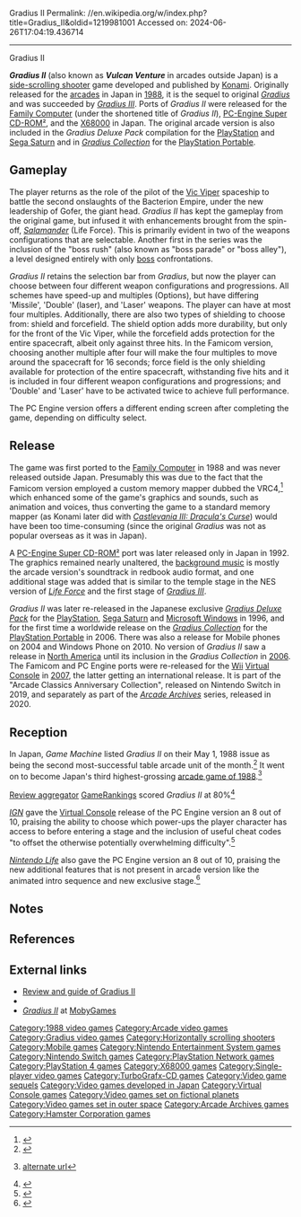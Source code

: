 Gradius II
Permalink: //en.wikipedia.org/w/index.php?title=Gradius_II&oldid=1219981001
Accessed on: 2024-06-26T17:04:19.436714



------
Gradius II
{{about|the arcade game|the MSX game known as Gradius 2 in Japan|Nemesis 2 (1987 video game)|the Game Boy game also known as Gradius II|Nemesis II (1991 video game)}}
{{Infobox video game
|title     = Gradius II
|image     = Gradius II flyer.png
|caption   = Japanese arcade flyer
|developer = [[Konami]]
|publisher = {{collapsible list|title=Konami|titlestyle=font-weight:normal;font-size:13px;background:transparent;text-align:left|{{vgrelease|WW|[[Hudson Soft]]}}}}
|series    = ''[[Gradius]]''
|director  = '''Arcade version'''<br />Hiroyasu Machiguchi<br />'''Famicom version'''<br />[[Shigeharu Umezaki]]
|programmer  = '''Arcade version'''<br />Toshiaki Takatori<br />'''PC Engine version'''<br />[[Koji Igarashi]]
|composer  = '''Arcade version'''<br />Shinji Tasaka<br />Motoaki Furukawa<br />Kenichi Matsubara<br />Seiichi Fukami<br />'''Famicom version'''<br />Hidenori Maezawa<br />Yukie Morimoto
|platforms = {{collapsible list|title=[[Arcade game|Arcade]]|titlestyle=font-weight:normal;font-size:13px;background:transparent;text-align:left|
[[Family Computer]], [[Microsoft Windows]], [[PC Engine]], [[X68000]], [[mobile phone]], [[Wii]] ([[Virtual Console]]), [[PlayStation (console)|PlayStation]], [[PlayStation Network]] (Arcade version, for [[PlayStation 3|PS3]] and [[PlayStation Portable|PSP]])}}
|released  = {{collapsible list|title=March 24, 1988|titlestyle=font-weight:normal;font-size:13px;background:transparent;text-align:left|
'''Arcade'''<br />{{Video game release|JP|March 24, 1988|EU|1988}}
'''Family Computer'''<br />{{Video game release|JP|December 16, 1988}}
'''X68000'''<br />{{Video game release|JP|February 7, 1992}}
'''PC Engine Super CD-ROM²'''<br />{{Video game release|JP|December 18, 1992}}
'''Sega Saturn & PlayStation'''<br />{{Video game release|JP|March 29, 1996}}
'''Microsoft Windows'''<br />{{Video game release|JP|February 21, 1997}}
'''Mobile Phone'''<br /><u>i-mode</u><br />{{Video game release|JP|February 19, 2004}}<u>Windows Phone</u><br />{{Video game release|JP|January 19, 2010}}
'''PlayStation Portable'''<br />{{Video game release|JP|February 9, 2006|NA|June 6, 2006|EU|September 15, 2006|AUS|October 6, 2006|KOR|February 9, 2006}}<u>Konami the Best</u><br />{{Video game release|JP|January 25, 2007}}<u>PlayStation Store</u><br />{{Video game release|NA|December 10, 2009}}{{vgrelease|EU|June 4, 2014|AUS|June 4, 2014}}
'''Wii'''<br /><u>Virtual Console</u><br /><small>Famicom</small><br />{{Video game release|JP|April 24, 2007}}<small>PC Engine</small><br />{{Video game release|JP|November 13, 2007|PAL|May 2, 2008|NA|October 20, 2008}}
'''PlayStation Network'''<br />{{Video game release|JP|October 20, 2010}}'''PlayStation 4'''<br/>{{Video game release|JP|April 22, 2016}}
'''Nintendo Switch'''{{vgrelease|WW|November 12, 2020}}
}}
|genre     = [[Scrolling shooter]]
|modes     = [[Single-player]]
|arcade system = Konami Twin 16
}}

'''''Gradius II'''''{{efn|Known in Japan as {{Nihongo|グラディウスII {{ruby|GOFER|ゴーファー}}の{{ruby|野望|やぼう}}|Gradiusu Tsū: Gofā no Yabō|lit. Gradius II: Gofer's Ambition}}}} (also known as '''''Vulcan Venture''''' in arcades outside Japan) is a [[side-scrolling shooter]] game developed and published by [[Konami]]. Originally released for the [[arcade game|arcades]] in Japan in [[1988 in video gaming|1988]], it is the sequel to original ''[[Gradius (video game)|Gradius]]'' and was succeeded by ''[[Gradius III]]''. Ports of ''Gradius II'' were released for the [[Family Computer]] (under the shortened title of ''Gradius II''), [[TurboGrafx-16#TurboGrafx-CD/CD-ROM²|PC-Engine Super CD-ROM²]], and the [[X68000]] in Japan. The original arcade version is also included in the ''Gradius Deluxe Pack'' compilation for the [[PlayStation (console)|PlayStation]] and [[Sega Saturn]] and in ''[[Gradius Collection]]'' for the [[PlayStation Portable]].

==Gameplay==
The player returns as the role of the pilot of the [[Vic Viper]] spaceship to battle the second onslaughts of the Bacterion Empire, under the new leadership of Gofer, the giant head. ''Gradius II'' has kept the gameplay from the original game, but infused it with enhancements brought from the spin-off, ''[[Salamander (video game)|Salamander]]'' (Life Force). This is primarily evident in two of the weapons configurations that are selectable. Another first in the series was the inclusion of the "boss rush" (also known as "boss parade" or "boss alley"), a level designed entirely with only [[boss (video games)|boss]] confrontations.

''Gradius II'' retains the selection bar from ''Gradius'', but now the player can choose between four different weapon configurations and progressions. All schemes have speed-up and multiples (Options), but have differing 'Missile', 'Double' (laser), and 'Laser' weapons. The player can have at most four multiples. Additionally, there are also two types of shielding to choose from: shield and forcefield. The shield option adds more durability, but only for the front of the Vic Viper, while the forcefield adds protection for the entire spacecraft, albeit only against three hits. In the Famicom version, choosing another multiple after four will make the four multiples to move around the spacecraft for 16 seconds; force field is the only shielding available for protection of the entire spacecraft, withstanding five hits and it is included in four different weapon configurations and progressions; and 'Double' and 'Laser' have to be activated twice to achieve full performance.

The PC Engine version offers a different ending screen after completing the game, depending on  difficulty select.

==Release==
The game was first ported to the [[Nintendo Entertainment System|Family Computer]] in 1988 and was never released outside Japan. Presumably this was due to the fact that the Famicom version employed a custom memory mapper dubbed the VRC4,<ref>{{cite web|url=http://disk-kun.com/handbills/gradius-ii|title=Gradius II promotional flyer|website=DISK-KUN|url-status=dead|archive-url=https://web.archive.org/web/20160311102155/http://disk-kun.com/handbills/gradius-ii|archive-date=2016-03-11}}</ref> which enhanced some of the game's graphics and sounds, such as animation and voices, thus converting the game to a standard memory mapper (as Konami later did with ''[[Castlevania III: Dracula's Curse]]'') would have been too time-consuming (since the original ''Gradius'' was not as popular overseas as it was in Japan).

A [[TurboGrafx-16#TurboGrafx-CD/CD-ROM²|PC-Engine Super CD-ROM²]] port was later released only in Japan in 1992. The graphics remained nearly unaltered, the [[background music]] is mostly the arcade version's soundtrack in redbook audio format, and one additional stage was added that is similar to the temple stage in the NES version of ''[[Salamander (video game)|Life Force]]'' and the first stage of ''[[Gradius III]]''.

''Gradius II'' was later re-released in the Japanese exclusive ''[[Gradius Deluxe Pack]]'' for the [[PlayStation (console)|PlayStation]], [[Sega Saturn]] and [[Microsoft Windows]] in 1996, and for the first time a worldwide release on the ''[[Gradius Collection]]'' for the [[PlayStation Portable]] in 2006. There was also a release for Mobile phones on 2004 and Windows Phone on 2010. No version of ''Gradius II'' saw a release in [[North America]] until its inclusion in the ''Gradius Collection'' in [[2006 in video gaming|2006]]. The Famicom and PC Engine ports were re-released for the [[Wii]] [[Virtual Console]] in [[2007 in video gaming|2007]], the latter getting an international release. It is part of the "Arcade Classics Anniversary Collection", released on Nintendo Switch in 2019, and separately as part of the ''[[Arcade Archives]]'' series, released in 2020.

==Reception==
{{expand section|date=August 2016}}

In Japan, ''Game Machine'' listed ''Gradius II'' on their May 1, 1988 issue as being the second most-successful table arcade unit of the month.<ref>{{cite magazine|title=Game Machine's Best Hit Games 25 - テーブル型TVゲーム機 (Table Videos)|magazine=[[:ja:ゲームマシン|Game Machine]]|issue=331|publisher=[[:ja:アミューズメント通信社|Amusement Press, Inc.]]|date=1 May 1988|page=23|lang=ja}}</ref> It went on to become Japan's third highest-grossing [[1988 in video games|arcade game of 1988]].<ref>{{cite magazine|date=December 27, 1988|title=第２回ゲーメスト大賞 〜 年間ヒットゲームベスト100|trans-title=2nd Gamest Awards – Best 100 Hit Games of the Year|url=https://archive.org/details/gamest0029/page/n44|magazine=[[Gamest]]|language=ja|volume=29 (February 1989)|pages=25–41 (41)}} [http://www.netlaputa.ne.jp/~dummy/gamest/magazine/gamest/v029.html alternate url]</ref>

[[Review aggregator]] [[GameRankings]] scored ''Gradius II'' at 80%<ref>{{cite web|url=http://www.gamerankings.com/turbocd/589312-gradius-ii-gofer-no-yabou/index.html|title=Gradius II: Gofer no Yabou|website=[[GameRankings]]|publisher=[[CBS Interactive]]|access-date=January 14, 2018}}</ref>

''[[IGN]]'' gave the [[Virtual Console]] release of the PC Engine version an 8 out of 10, praising the ability to choose which power-ups the player character has access to before entering a stage and the inclusion of useful cheat codes "to offset the otherwise potentially overwhelming difficulty".<ref>{{cite web|author=Lucas M. Thomas|title=Gradius II: Gofer no Yabou Review|url=http://www.ign.com/articles/2008/11/05/gradius-ii-gofer-no-yabou-review|website=[[IGN]]|publisher=[[News Corporation (1980–2013)|News Corporation]]|access-date=January 14, 2018|date=November 4, 2008}}</ref>

''[[Nintendo Life]]'' also gave the PC Engine version an 8 out of 10, praising the new additional features that is not present in arcade version like the animated intro sequence and new exclusive stage.<ref>{{cite web|title=Review: Gradius II: Gofer no Yabou (TG-16)|url=http://www.nintendolife.com/reviews/2008/05/gradius_ii_gofer_no_yabou_virtual_console|author=Darren Calvert|website=[[Nintendo Life]]|date=May 3, 2008|access-date=January 14, 2018}}</ref>

==Notes==
{{Notelist}}

==References==
{{Reflist}}

==External links==
*[https://web.archive.org/web/20000413155131/http://www.thundercross.freeserve.co.uk/html/vulcan.htm Review and guide of Gradius II]
*{{KLOV game|id=7989}}
*[http://www.mobygames.com/game/arcade-archives-gradius-ii ''Gradius II''] {{Webarchive|url=https://web.archive.org/web/20180114183747/http://www.mobygames.com/game/arcade-archives-gradius-ii |date=2018-01-14 }} at [[MobyGames]]

{{Gradius series|state=expanded}}

[[Category:1988 video games]]
[[Category:Arcade video games]]
[[Category:Gradius video games]]
[[Category:Horizontally scrolling shooters]]
[[Category:Mobile games]]
[[Category:Nintendo Entertainment System games]]
[[Category:Nintendo Switch games]]
[[Category:PlayStation Network games]]
[[Category:PlayStation 4 games]]
[[Category:X68000 games]]
[[Category:Single-player video games]]
[[Category:TurboGrafx-CD games]]
[[Category:Video game sequels]]
[[Category:Video games developed in Japan]]
[[Category:Virtual Console games]]
[[Category:Video games set on fictional planets]]
[[Category:Video games set in outer space]]
[[Category:Arcade Archives games]]
[[Category:Hamster Corporation games]]